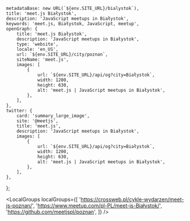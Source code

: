 
	metadataBase: new URL(`${env.SITE_URL}/bialystok`),
	title: 'meet.js Białystok',
	description: 'JavaScript meetups in Białystok',
	keywords: 'meet.js, Białystok, JavaScript, meetup',
	openGraph: {
		title: 'meet.js Białystok',
		description: 'JavaScript meetups in Białystok',
		type: 'website',
		locale: 'en_US',
		url: `${env.SITE_URL}/city/poznan`,
		siteName: 'meet.js',
		images: [
			{
				url: `${env.SITE_URL}/api/og?city=Białystok`,
				width: 1200,
				height: 630,
				alt: 'meet.js | JavaScript meetups in Białystok',
			},
		],
	},
	twitter: {
		card: 'summary_large_image',
		site: '@meetjs',
		title: 'meet.js',
		description: 'JavaScript meetups in Białystok',
		images: [
			{
				url: `${env.SITE_URL}/api/og?city=Białystok`,
				width: 1200,
				height: 630,
				alt: 'meet.js | JavaScript meetups in Białystok',
			},
		],
	},
};

<CityBanner city="Białystok" background="city/poznan.jpg" />

<LocalGroups
	localGroups={[
		'https://crossweb.pl/cykle-wydarzen/meet-js-poznan/',
		'https://www.meetup.com/pl-PL/meet-js-Białystok/',
		'https://github.com/meetjspl/poznan',
	]}
/>

<FAQ questions={PoznanFAQ} />

<Organizers city="Białystok" organizers={BialystokOrganizers} />

<CityEmail email="poznan@meetjs.pl" />

